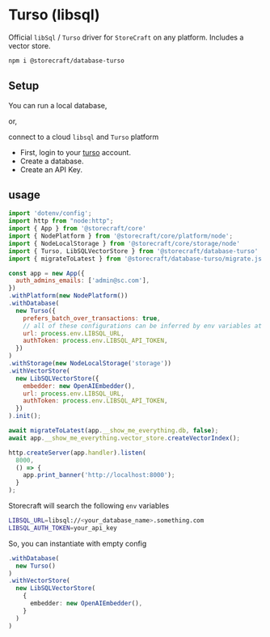 # Turso (libsql)

Official `libSql` / `Turso` driver for `StoreCraft` on any platform.
Includes a vector store.

```bash
npm i @storecraft/database-turso
```

## Setup
You can run a local database,

or,

connect to a cloud `libsql` and `Turso` platform
- First, login to your [turso](https://turso.tech) account.
- Create a database.
- Create an API Key.


## usage

```js
import 'dotenv/config';
import http from "node:http";
import { App } from '@storecraft/core'
import { NodePlatform } from '@storecraft/core/platform/node';
import { NodeLocalStorage } from '@storecraft/core/storage/node'
import { Turso, LibSQLVectorStore } from '@storecraft/database-turso'
import { migrateToLatest } from '@storecraft/database-turso/migrate.js'

const app = new App({
  auth_admins_emails: ['admin@sc.com'],
})
.withPlatform(new NodePlatform())
.withDatabase(
  new Turso({ 
    prefers_batch_over_transactions: true,
    // all of these configurations can be inferred by env variables at init
    url: process.env.LIBSQL_URL,
    authToken: process.env.LIBSQL_API_TOKEN,
  })
)
.withStorage(new NodeLocalStorage('storage'))
.withVectorStore(
  new LibSQLVectorStore({
    embedder: new OpenAIEmbedder(),
    url: process.env.LIBSQL_URL,
    authToken: process.env.LIBSQL_API_TOKEN,
  })
).init();

await migrateToLatest(app.__show_me_everything.db, false);
await app.__show_me_everything.vector_store.createVectorIndex();

http.createServer(app.handler).listen(
  8000,
  () => {
    app.print_banner('http://localhost:8000');  
  }
); 

```

Storecraft will search the following `env` variables

```bash
LIBSQL_URL=libsql://<your_database_name>.something.com
LIBSQL_AUTH_TOKEN=your_api_key
```

So, you can instantiate with empty config

```ts
.withDatabase(
  new Turso()
)
.withVectorStore(
  new LibSQLVectorStore(
    {
      embedder: new OpenAIEmbedder(),
    }
  )
)
```
